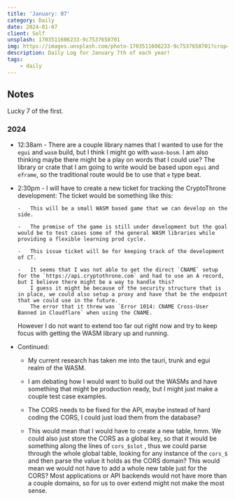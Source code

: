 ```yaml
---
title: 'January: 07'
category: Daily
date: 2024-01-07
client: Self
unsplash: 1703511606233-9c7537658701
img: https://images.unsplash.com/photo-1703511606233-9c7537658701?crop=entropy&cs=srgb&fm=jpg&ixid=MnwzNjM5Nzd8MHwxfHJhbmRvbXx8fHx8fHx8fDE2ODE3NDg2ODY&ixlib=rb-4.0.3&q=85
description: Daily Log for January 7th of each year!
tags:
    - daily
---
```


## Notes

Lucky 7 of the first.

### 2024

-   12:38am - There are a couple library names that I wanted to use for the `egui` and `wasm` build, but I think I might go with `wasm-bosm`.
    I am also thinking maybe there might be a play on words that I could use?
    The library or crate that I am going to write would be based upon `egui` and `eframe`, so the traditional route would be to use that `e` type beat.
-   2:30pm - I will have to create a new ticket for tracking the CryptoThrone development:
    The ticket would be something like this:

        -   This will be a small WASM based game that we can develop on the side.

        -   The premise of the game is still under development but the goal would be to test cases some of the general WASM libraries while providing a flexible learning prod cycle.

        -   This issue ticket will be for keeping track of the development of CT.

        -   It seems that I was not able to get the direct `CNAME` setup for the `https://api.cryptothrone.com` and had to use an A record, but I believe there might be a way to handle this?
            I guess it might be because of the security structure that is in place, we could also setup a proxy and have that be the endpoint that we could use in the future.
            The error that it threw was `Error 1014: CNAME Cross-User Banned in Cloudflare` when using the CNAME.

    However I do not want to extend too far out right now and try to keep focus with getting the WASM library up and running.

-   Continued:

    -   My current research has taken me into the tauri, trunk and egui realm of the WASM.

    -   I am debating how I would want to build out the WASMs and have something that might be production ready, but I might just make a couple test case examples.

    -   The CORS needs to be fixed for the API, maybe instead of hard coding the CORS, I could just load them from the database?

    -   This would mean that I would have to create a new table, hmm.
        We could also just store the CORS as a global key, so that it would be something along the lines of `cors_$slot` , thus we could parse through the whole global table, looking for any instance of the `cors_$` and then parse the value it holds as the CORS domain?
        This would mean we would not have to add a whole new table just for the CORS? Most applications or API backends would not have more than a couple domains, so for us to over extend might not make the most sense.


